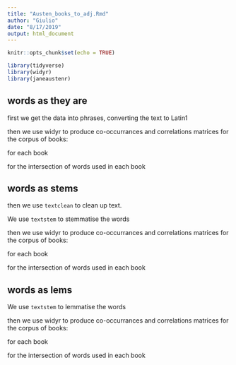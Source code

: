 ```yaml
---
title: "Austen_books_to_adj.Rmd"
author: "Giulio"
date: "8/17/2019"
output: html_document
---
```


```r
knitr::opts_chunk$set(echo = TRUE)
```

```r
library(tidyverse)
library(widyr)
library(janeaustenr)
```

## words as they are

first we get the data into phrases, converting the text to Latin1

then we use widyr to produce co-occurrances and correlations matrices for the corpus of books:

for each book

for the intersection of words used in each book

## words as stems

then we use `textclean` to clean up text.

We use `textstem` to stemmatise the words

then we use widyr to produce co-occurrances and correlations matrices for the corpus of books:

for each book

for the intersection of words used in each book

## words as lems

We use `textstem` to lemmatise the words

then we use widyr to produce co-occurrances and correlations matrices for the corpus of books:

for each book

for the intersection of words used in each book